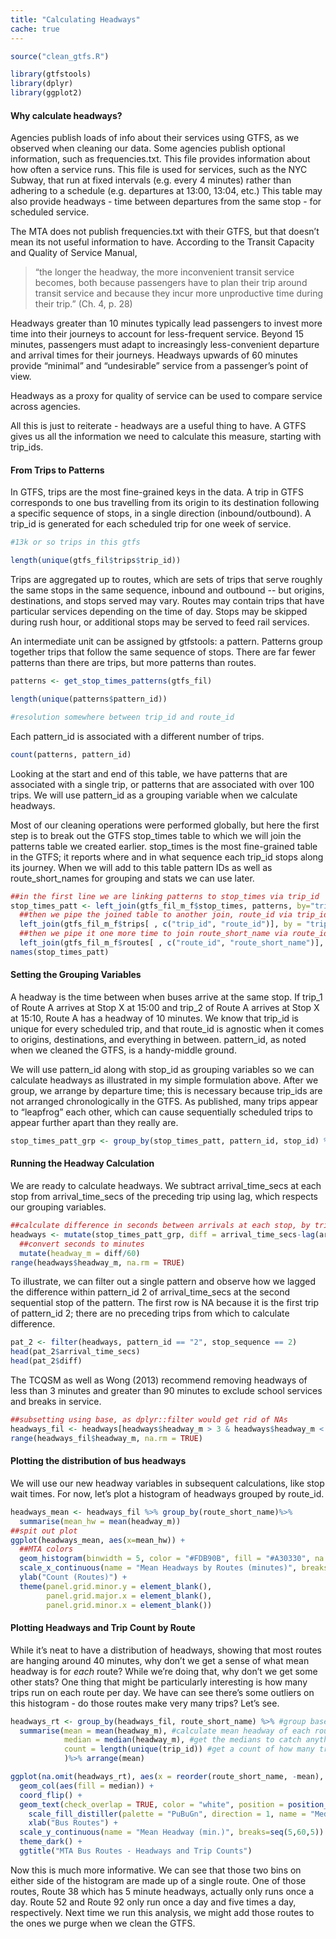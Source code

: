 ```yaml
---
title: "Calculating Headways"
cache: true
---
```


```r
source("clean_gtfs.R")
```

```r
library(gtfstools)
library(dplyr)
library(ggplot2)
```

#### Why calculate headways?

Agencies publish loads of info about their services using GTFS, as we observed when cleaning our data. Some agencies publish optional information, such as frequencies.txt. This file provides information about how often a service runs. This file is used for services, such as the NYC Subway, that run at fixed intervals (e.g. every 4 minutes) rather than adhering to a schedule (e.g. departures at 13:00, 13:04, etc.) This table may also provide headways - time between departures from the same stop - for scheduled service.

The MTA does not publish frequencies.txt with their GTFS, but that doesn't mean its not useful information to have. According to the Transit Capacity and Quality of Service Manual,

> "the longer the headway, the more inconvenient transit service becomes, both because passengers have to plan their trip around transit service and because they incur more unproductive time during their trip." (Ch. 4, p. 28)

Headways greater than 10 minutes typically lead passengers to invest more time into their journeys to account for less-frequent service. Beyond 15 minutes, passengers must adapt to increasingly less-convenient departure and arrival times for their journeys. Headways upwards of 60 minutes provide "minimal" and "undesirable" service from a passenger's point of view.

Headways as a proxy for quality of service can be used to compare service across agencies.

All this is just to reiterate - headways are a useful thing to have. A GTFS gives us all the information we need to calculate this measure, starting with trip_ids.

#### From Trips to Patterns

In GTFS, trips are the most fine-grained keys in the data. A trip in GTFS corresponds to one bus travelling from its origin to its destination following a specific sequence of stops, in a single direction (inbound/outbound). A trip_id is generated for each scheduled trip for one week of service.

```r

#13k or so trips in this gtfs

length(unique(gtfs_fil$trips$trip_id))

```

Trips are aggregated up to routes, which are sets of trips that serve roughly the same stops in the same sequence, inbound and outbound \-- but origins, destinations, and stops served may vary. Routes may contain trips that have particular services depending on the time of day. Stops may be skipped during rush hour, or additional stops may be served to feed rail services.

An intermediate unit can be assigned by gtfstools: a pattern. Patterns group together trips that follow the same sequence of stops. There are far fewer patterns than there are trips, but more patterns than routes.

```r

patterns <- get_stop_times_patterns(gtfs_fil)

length(unique(patterns$pattern_id))

#resolution somewhere between trip_id and route_id

```

Each pattern_id is associated with a different number of trips.

```r

count(patterns, pattern_id)

```

Looking at the start and end of this table, we have patterns that are associated with a single trip, or patterns that are associated with over 100 trips. We will use pattern_id as a grouping variable when we calculate headways.

Most of our cleaning operations were performed globally, but here the first step is to break out the GTFS stop_times table to which we will join the patterns table we created earlier. stop_times is the most fine-grained table in the GTFS; it reports where and in what sequence each trip_id stops along its journey. When we will add to this table pattern IDs as well as route_short_names for grouping and stats we can use later.

```r
##in the first line we are linking patterns to stop_times via trip_id
stop_times_patt <- left_join(gtfs_fil_m_f$stop_times, patterns, by="trip_id")%>%
  ##then we pipe the joined table to another join, route_id via trip_id
  left_join(gtfs_fil_m_f$trips[ , c("trip_id", "route_id")], by = "trip_id", keep = FALSE)%>%
  ##then we pipe it one more time to join route_short_name via route_id
  left_join(gtfs_fil_m_f$routes[ , c("route_id", "route_short_name")], by = "route_id", keep = FALSE)
names(stop_times_patt)
```

#### Setting the Grouping Variables

A headway is the time between when buses arrive at the same stop. If trip_1 of Route A arrives at Stop X at 15:00 and trip_2 of Route A arrives at Stop X at 15:10, Route A has a headway of 10 minutes. We know that trip_id is unique for every scheduled trip, and that route_id is agnostic when it comes to origins, destinations, and everything in between. pattern_id, as noted when we cleaned the GTFS, is a handy-middle ground.

We will use pattern_id along with stop_id as grouping variables so we can calculate headways as illustrated in my simple formulation above. After we group, we arrange by departure time; this is necessary because trip_ids are not arranged chronologically in the GTFS. As published, many trips appear to "leapfrog" each other, which can cause sequentially scheduled trips to appear further apart than they really are.

```r

stop_times_patt_grp <- group_by(stop_times_patt, pattern_id, stop_id) %>% arrange(departure_time_secs, .by_group = TRUE)

```

#### Running the Headway Calculation

We are ready to calculate headways. We subtract arrival_time_secs at each stop from arrival_time_secs of the preceding trip using lag, which respects our grouping variables.

```r
##calculate difference in seconds between arrivals at each stop, by trip
headways <- mutate(stop_times_patt_grp, diff = arrival_time_secs-lag(arrival_time_secs)) %>%
  ##convert seconds to minutes
  mutate(headway_m = diff/60)
range(headways$headway_m, na.rm = TRUE)
```

To illustrate, we can filter out a single pattern and observe how we lagged the difference within pattern_id 2 of arrival_time_secs at the second sequential stop of the pattern. The first row is NA because it is the first trip of pattern_id 2; there are no preceding trips from which to calculate difference.

```r
pat_2 <- filter(headways, pattern_id == "2", stop_sequence == 2)
head(pat_2$arrival_time_secs)
head(pat_2$diff)
```

The TCQSM as well as Wong (2013) recommend removing headways of less than 3 minutes and greater than 90 minutes to exclude school services and breaks in service.

```r
##subsetting using base, as dplyr::filter would get rid of NAs
headways_fil <- headways[headways$headway_m > 3 & headways$headway_m < 90,]
range(headways_fil$headway_m, na.rm = TRUE)
```

#### Plotting the distribution of bus headways

We will use our new headway variables in subsequent calculations, like stop wait times. For now, let's plot a histogram of headways grouped by route_id.

```r
headways_mean <- headways_fil %>% group_by(route_short_name)%>%
  summarise(mean_hw = mean(headway_m))
##spit out plot
ggplot(headways_mean, aes(x=mean_hw)) +
  ##MTA colors
  geom_histogram(binwidth = 5, color = "#FDB90B", fill = "#A30330", na.rm = TRUE) +
  scale_x_continuous(name = "Mean Headways by Routes (minutes)", breaks=seq(5,90,5))+
  ylab("Count (Routes)") +
  theme(panel.grid.minor.y = element_blank(),
        panel.grid.major.x = element_blank(),
        panel.grid.minor.x = element_blank())
```

#### Plotting Headways and Trip Count by Route

While it's neat to have a distribution of headways, showing that most routes are hanging around 40 minutes, why don't we get a sense of what mean headway is for *each* route? While we're doing that, why don't we get some other stats? One thing that might be particularly interesting is how many trips run on each route per day. We have can see there's some outliers on this histogram - do those routes make very many trips? Let's see.

```r
headways_rt <- group_by(headways_fil, route_short_name) %>% #group based on route name
  summarise(mean = mean(headway_m), #calculate mean headway of each route
            median = median(headway_m), #get the medians to catch anything skew
            count = length(unique(trip_id)) #get a count of how many trips run on each route
            )%>% arrange(mean)

ggplot(na.omit(headways_rt), aes(x = reorder(route_short_name, -mean), y = mean, label = count))+
  geom_col(aes(fill = median)) +
  coord_flip() +
  geom_text(check_overlap = TRUE, color = "white", position = position_dodge(0.9), hjust = 0) +
    scale_fill_distiller(palette = "PuBuGn", direction = 1, name = "Median") +
    xlab("Bus Routes") +
  scale_y_continuous(name = "Mean Headway (min.)", breaks=seq(5,60,5))   +
  theme_dark() +
  ggtitle("MTA Bus Routes - Headways and Trip Counts")

```

Now this is much more informative. We can see that those two bins on either side of the histogram are made up of a single route. One of those routes, Route 38 which has 5 minute headways, actually only runs once a day. Route 52 and Route 92 only run once a day and five times a day, respectively. Next time we run this analysis, we might add those routes to the ones we purge when we clean the GTFS.
